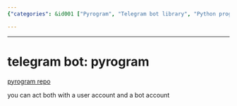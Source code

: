 ```yaml
---
{"categories": &id001 ["Pyrogram", "Telegram bot library", "Python programming language", "Interacting with user and bot accounts", "Telegram bots"], "category": "Python", "date": "2023-12-22 23:52:59", "description": "Pyrogram is a Telegram bot library written in Python, enabling interaction with both user and bot accounts.", "tags": *id001, "title": "telegram bot: pyrogram"}

---
```


------

# telegram bot: pyrogram

[pyrogram repo](https://github.com/pyrogram/pyrogram)

you can act both with a user account and a bot account

